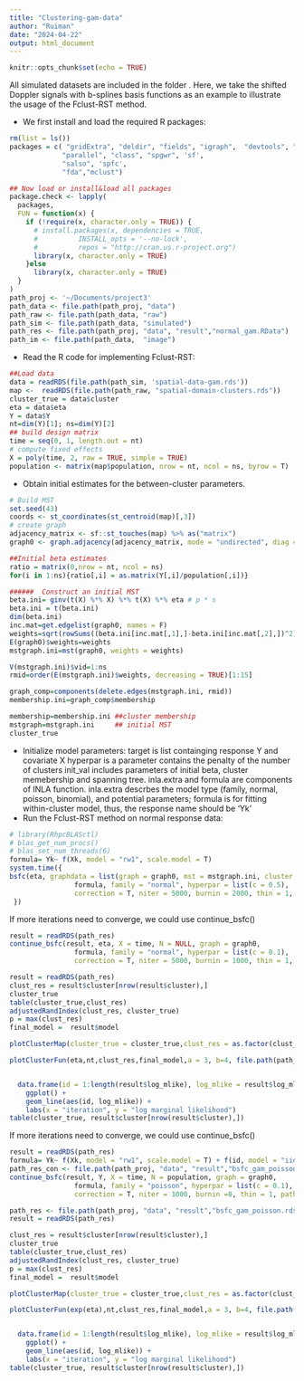 ```yaml
---
title: "Clustering-gam-data"
author: "Ruiman"
date: "2024-04-22"
output: html_document
---
```


```r
knitr::opts_chunk$set(echo = TRUE)
```

All simulated datasets are included in the folder \textcolor{red}{Sim-Data}. Here, we take the shifted Doppler signals with b-splines basis functions as an example to illustrate the usage of the Fclust-RST method. 

- We first install and load the required R packages:
```r
rm(list = ls())
packages = c( "gridExtra", "deldir", "fields", "igraph",  "devtools", "ggplot2", "Matrix.utils", "grid", 
             "parallel", "class", "spgwr", 'sf',
             "salso", 'spfc',
             "fda","mclust")

## Now load or install&load all packages
package.check <- lapply(
  packages,
  FUN = function(x) {
    if (!require(x, character.only = TRUE)) {
      # install.packages(x, dependencies = TRUE, 
      #          INSTALL_opts = '--no-lock', 
      #          repos = "http://cran.us.r-project.org")
      library(x, character.only = TRUE)
    }else
      library(x, character.only = TRUE)
  }
)
path_proj <- '~/Documents/project3'
path_data <- file.path(path_proj, "data")
path_raw <- file.path(path_data, "raw")
path_sim <- file.path(path_data, "simulated")
path_res <- file.path(path_proj, "data", "result","normal_gam.RData")
path_im <- file.path(path_data,  "image")
```

- Read the R code for implementing Fclust-RST:


```r
##Load data
data = readRDS(file.path(path_sim, 'spatial-data-gam.rds'))
map <-  readRDS(file.path(path_raw, "spatial-domain-clusters.rds"))
cluster_true = data$cluster
eta = data$eta
Y = data$Y
nt=dim(Y)[1]; ns=dim(Y)[2]  
## build design matrix
time = seq(0, 1, length.out = nt)
# compute fixed effects
X = poly(time, 2, raw = TRUE, simple = TRUE)
population <- matrix(map$population, nrow = nt, ncol = ns, byrow = T)
```

- Obtain initial estimates for the between-cluster parameters. 
   \begin{itemize}
     \item  The hyperparameter $\mathcal{G}$ is fixed to be the true graph $\mathcal{G}_0$ used for generating the cluster-wise constant Doppler signals.      \item  The initial values of wavelet coefficients, $\{\hat{\boldsymbol{\beta}}(\mathbf{s})\}$, are obtained by using the least-square estimates for each location $\mathbf{s}$. 
     \item  For each edge of $\mathcal{G}$ connecting $\mathbf{s}$ and $\mathbf{s}^{\prime}$, the Euclidean distance of $\hat{\boldsymbol{\beta}}(\mathbf{s})$ and $\hat{\boldsymbol{\beta}}(\mathbf{s}^{\prime})$ is used as its edge weight. Then, the initial minimum spanning tree (MST), $\mathcal{T}^{(0)}$, is obtained based on $\mathcal{G}$ and its assigned edge weights. 
     \item  By removing $(k_p^{(0)}-1)$ edges of $\mathcal{T}^{(0)}$, we obtain $k_p^{(0)}$ initial clusters. 
  \end{itemize}
```r
# Build MST 
set.seed(43)
coords <- st_coordinates(st_centroid(map)[,3])
# create graph
adjacency_matrix <- sf::st_touches(map) %>% as("matrix")
graph0 <- graph.adjacency(adjacency_matrix, mode = "undirected", diag = FALSE)

##Initial beta estimates
ratio = matrix(0,nrow = nt, ncol = ns)
for(i in 1:ns){ratio[,i] = as.matrix(Y[,i]/population[,i])}

######  Construct an initial MST
beta.ini= ginv(t(X) %*% X) %*% t(X) %*% eta # p * s
beta.ini = t(beta.ini) 
dim(beta.ini)
inc.mat=get.edgelist(graph0, names = F)
weights=sqrt(rowSums((beta.ini[inc.mat[,1],]-beta.ini[inc.mat[,2],])^2))
E(graph0)$weights=weights
mstgraph.ini=mst(graph0, weights = weights)

V(mstgraph.ini)$vid=1:ns
rmid=order(E(mstgraph.ini)$weights, decreasing = TRUE)[1:15]

graph_comp=components(delete.edges(mstgraph.ini, rmid))
membership.ini=graph_comp$membership

membership=membership.ini ##cluster membership
mstgraph=mstgraph.ini     ## initial MST
cluster_true 
```
- Initialize model parameters:
 target is list containging response Y and covariate X
 hyperpar is a parameter contains the penalty of the number of clusters
 init_val includes parameters of initial beta, cluster memebership and spanning tree.
 inla.extra and formula are components of INLA function. inla.extra descrbes the model type (family, normal, poisson, binomial), and potential parameters; 
 formula is for fitting within-cluster model, thus, the response name should be 'Yk'
- Run the Fclust-RST method on normal response data:
```r
# library(RhpcBLASctl)
# blas_get_num_procs()
# blas_set_num_threads(6)
formula= Yk~ f(Xk, model = "rw1", scale.model = T)
system.time({
bsfc(eta, graphdata = list(graph = graph0, mst = mstgraph.ini, cluster = membership.ini), X = time, N = NULL,
                formula, family = "normal", hyperpar = list(c = 0.5),
                correction = T, niter = 5000, burnin = 2000, thin = 1, path_save = path_res) 
 })
```
If more iterations need to converge, we could use continue_bsfc() 
```r
result = readRDS(path_res)
continue_bsfc(result, eta, X = time, N = NULL, graph = graph0,
                formula, family = "normal", hyperpar = list(c = 0.1),
                correction = T, niter = 5000, burnin = 1000, thin = 1, path_save = path_res) 
```
```r
result = readRDS(path_res)
clust_res = result$cluster[nrow(result$cluster),]
cluster_true
table(cluster_true,clust_res)
adjustedRandIndex(clust_res, cluster_true)
p = max(clust_res)
final_model =  result$model

plotClusterMap(cluster_true = cluster_true,clust_res = as.factor(clust_res), map, file.path(path_im, 'Cluster_map_gam_normal_res.png'))

plotClusterFun(eta,nt,clust_res,final_model,a = 3, b=4, file.path(path_im, 'Cluster_fun_gam_normal_res.png'))


  data.frame(id = 1:length(result$log_mlike), log_mlike = result$log_mlike) |>
    ggplot() +
    geom_line(aes(id, log_mlike)) +
    labs(x = "iteration", y = "log marginal likelihood")
table(cluster_true, result$cluster[nrow(result$cluster),])
```
If more iterations need to converge, we could use continue_bsfc() 
```r
result = readRDS(path_res)
formula= Yk~ f(Xk, model = "rw1", scale.model = T) + f(id, model = "iid")
path_res_con <- file.path(path_proj, "data", "result","bsfc_gam_poisson_con.rds")
continue_bsfc(result, Y, X = time, N = population, graph = graph0,
                formula, family = "poisson", hyperpar = list(c = 0.1),
                correction = T, niter = 1000, burnin =0, thin = 1, path_save = path_res) 
```

```r
path_res <- file.path(path_proj, "data", "result","bsfc_gam_poisson.rds")
result = readRDS(path_res)

clust_res = result$cluster[nrow(result$cluster),]
cluster_true
table(cluster_true,clust_res)
adjustedRandIndex(clust_res, cluster_true)
p = max(clust_res)
final_model =  result$model

plotClusterMap(cluster_true = cluster_true,clust_res = as.factor(clust_res), map, file.path(path_im, 'Cluster_map_gam_poisson_res.png'))

plotClusterFun(exp(eta),nt,clust_res,final_model,a = 3, b=4, file.path(path_im, 'Cluster_fun_gam_poisson_res.png'))


  data.frame(id = 1:length(result$log_mlike), log_mlike = result$log_mlike) |>
    ggplot() +
    geom_line(aes(id, log_mlike)) +
    labs(x = "iteration", y = "log marginal likelihood")
table(cluster_true, result$cluster[nrow(result$cluster),])
```


